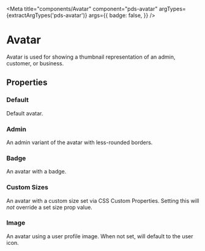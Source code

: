


<Meta
  title="components/Avatar"
  component="pds-avatar"
  argTypes={extractArgTypes('pds-avatar')}
  args={{
    badge: false,
  }}
/>

# Avatar

Avatar is used for showing a thumbnail representation of an admin, customer, or business.

## Properties

<ArgsTable of="pds-avatar" />

### Default

Default avatar.

<Story story={stories.Default} />

<Canvas>
  <pds-avatar></pds-avatar>
</Canvas>

### Admin

An admin variant of the avatar with less-rounded borders.

<Canvas>
  <Story story={stories.Admin} />
</Canvas>

### Badge

An avatar with a badge.

<Canvas>
  <Story story={stories.Badge} />
</Canvas>

### Custom Sizes

An avatar with a custom size set via CSS Custom Properties. Setting this will _not_ override a set size prop value.

<Canvas>
  <Story story={stories.CustomSize} />
</Canvas>

### Image

An avatar using a user profile image. When not set, will default to the user icon.

<Canvas>
  <Story story={stories.Image} />
</Canvas>
